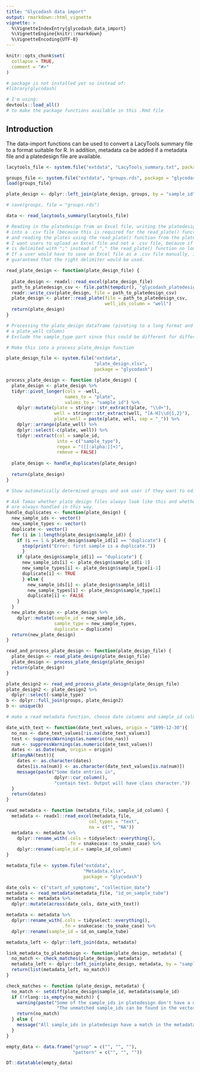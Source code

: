 ```yaml
---
title: "Glycodash data import"
output: rmarkdown::html_vignette
vignette: >
  %\VignetteIndexEntry{glycodash_data_import}
  %\VignetteEngine{knitr::rmarkdown}
  %\VignetteEncoding{UTF-8}
---
```


```r
knitr::opts_chunk$set(
  collapse = TRUE,
  comment = "#>"
)
```

```r
# package is not installed yet so instead of:
#library(glycodash)

# I'm using:
devtools::load_all()
# to make the package functions available in this .Rmd file
```

## Introduction

The data-import functions can be used to convert a LacyTools summary file to a format suitable for R. In addition, metadata ca be added if a metadata file and a platedesign file are available.

```r

lacytools_file <- system.file("extdata", "LacyTools_summary.txt", package = "glycodash")

groups_file <- system.file("extdata", "groups.rds", package = "glycodash")
load(groups_file)

plate_design <- dplyr::left_join(plate_design, groups, by = "sample_id")

# save(groups, file = "groups.rds")

data <- read_lacytools_summary(lacytools_file)

# Reading in the platedesign from an Excel file, writing the platedesign 
# into a .csv file (because this is required for the read_plate() function from plater) 
# and reading the plates using the read_plate() function from the plater package.
# I want users to upload an Excel file and not a .csv file, because if the csv file
# is delimited with ";" instead of "," the read_plate() function no longer works.
# If a user would have to save an Excel file as a .csv file manually, it cannot be 
# guaranteed that the right delimiter would be used.

read_plate_design <- function(plate_design_file) {
  
  plate_design <- readxl::read_excel(plate_design_file)
  path_to_platedesign_csv <- file.path(tempdir(), "glycodash_platedesign.csv")
  readr::write_csv(plate_design, file = path_to_platedesign_csv)
  plate_design <- plater::read_plate(file = path_to_platedesign_csv, 
                                     well_ids_column = "well")
  return(plate_design)
}

# Processing the plate_design dataframe (pivoting to a long format and adding
# a plate_well column)
# Exclude the sample_type part since this could be different for different data?

# Make this into a process plate_design function

plate_design_file <- system.file("extdata",
                                 "plate_design.xlsx",
                                 package = "glycodash")

process_plate_design <- function (plate_design) {
  plate_design <- plate_design %>%
  tidyr::pivot_longer(cols = -well,
                      names_to = "plate",
                      values_to = "sample_id") %>%
    dplyr::mutate(plate = stringr::str_extract(plate, "\\d+"),
                  well = stringr::str_extract(well, "[A-H]\\d{1,2}"),
                  plate_well = paste(plate, well, sep = "_")) %>% 
    dplyr::arrange(plate_well) %>% 
    dplyr::select(-c(plate, well)) %>% 
    tidyr::extract(col = sample_id, 
                   into = c("sample_type"), 
                   regex = "([[:alpha:]]+)",
                   remove = FALSE)
  
  plate_design <- handle_duplicates(plate_design)
  
  return(plate_design)
}

# Show automatically determined groups and ask user if they want to edit them

# Ask Tamas whether plate_design files always look like this and whether duplicates
# are always handled in this way.
handle_duplicates <- function(plate_design) {
  new_sample_ids <- vector()
  new_sample_types <- vector()
  duplicate <- vector()
  for (i in 1:length(plate_design$sample_id)) {
    if (i == 1 & plate_design$sample_id[i] == "duplicate") {
      stop(print("Error: first sample is a duplicate."))
      }
    if (plate_design$sample_id[i] == "duplicate") {
      new_sample_ids[i] <- plate_design$sample_id[i-1]
      new_sample_types[i] <- plate_design$sample_type[i-1]
      duplicate[i] <- TRUE
      } else {
        new_sample_ids[i] <- plate_design$sample_id[i]
        new_sample_types[i] <- plate_design$sample_type[i]
        duplicate[i] <- FALSE
    }
  }
  new_plate_design <- plate_design %>% 
    dplyr::mutate(sample_id = new_sample_ids,
                  sample_type = new_sample_types,
                  duplicate = duplicate)
  return(new_plate_design)
}

read_and_process_plate_design <- function(plate_design_file) {
  plate_design <- read_plate_design(plate_design_file)
  plate_design <- process_plate_design(plate_design)
  return(plate_design)
}

plate_design2 <- read_and_process_plate_design(plate_design_file)
plate_design2 <- plate_design2 %>% 
  dplyr::select(-sample_type)
b <- dplyr::full_join(groups, plate_design2)
b <- unique(b)

# make a read metadata function, choose date columns and sample_id column?

date_with_text <- function(date_text_values, origin = "1899-12-30"){
  no_nas <- date_text_values[!is.na(date_text_values)]
  test <- suppressWarnings(as.numeric(no_nas))
  num <- suppressWarnings(as.numeric(date_text_values))
  dates <- as.Date(num, origin = origin)
  if(anyNA(test)){
    dates <- as.character(dates)
    dates[is.na(num)] <- as.character(date_text_values[is.na(num)])
    message(paste("Some date entries in", 
                  dplyr::cur_column(), 
                  "contain text. Output will have class character."))
  }
  return(dates)
}

read_metadata <- function (metadata_file, sample_id_column) {
  metadata <- readxl::read_excel(metadata_file,
                               col_types = "text", 
                               na = c("", "NA"))
  metadata <- metadata %>% 
    dplyr::rename_with(.cols = tidyselect::everything(), 
                       .fn = snakecase::to_snake_case) %>% 
    dplyr::rename(sample_id = sample_id_column) 
}

metadata_file <- system.file("extdata",
                             "Metadata.xlsx",
                             package = "glycodash")

date_cols <- c("start_of_symptoms", "collection_date")
metadata <- read_metadata(metadata_file, "id_on_sample_tube")
metadata <- metadata %>% 
  dplyr::mutate(across(date_cols, date_with_text))

metadata <- metadata %>% 
  dplyr::rename_with(.cols = tidyselect::everything(), 
                     .fn = snakecase::to_snake_case) %>% 
  dplyr::rename(sample_id = id_on_sample_tube)

metadata_left <- dplyr::left_join(data, metadata)

link_metadata_to_platedesign <- function(plate_design, metadata) {
  no_match <- check_matches(plate_design, metadata)
  metadata_left <- dplyr::left_join(plate_design, metadata, by = "sample_id")
  return(list(metadata_left, no_match))
}

check_matches <- function (plate_design, metadata) {
  no_match <- setdiff(plate_design$sample_id, metadata$sample_id)
  if (!rlang::is_empty(no_match)) {
    warning(paste("Some of the sample_ids in platedesign don't have a match in the metadata.",
                   "The unmatched sample_ids can be found in the vector \"no_match\"."))
    return(no_match)
  } else {
    message("All sample_ids in platedesign have a match in the metadata.")
  }
}

empty_data <- data.frame("group" = c("", "", ""),
                         "pattern" = c("", "", ""))

DT::datatable(empty_data)

```

